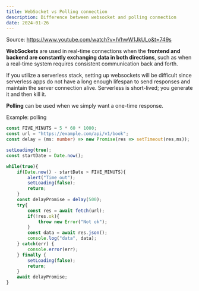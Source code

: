 ```yaml
---
title: WebSocket vs Polling connection
description: Difference between websocket and polling connection
date: 2024-01-26
---
```

Source: https://www.youtube.com/watch?v=IVhwW1JkULo&t=749s

**WebSockets** are used in real-time connections when the **frontend and backend are constantly exchanging data in both directions**, such as when a real-time system requires consistent communication back and forth.

If you utilize a serverless stack, setting up websockets will be difficult since serverless apps do not have a long enough lifespan to send responses and maintain the server connection alive. Serverless is short-lived; you generate it and then kill it. 

**Polling** can be used when we simply want a one-time response.

Example: polling

```ts
const FIVE_MINUTS = 5 * 60 * 1000;
const url = "https://example.com/api/v1/book";
const delay = (ms: number) => new Promise(res => setTimeout(res,ms));

setLoading(true);
const startDate = Date.now();

while(true){
    if(Date.now() - startDate > FIVE_MINUTS){
        alert("Time out");
        setLoading(false);
        return;
    }
    const delayPromise = delay(500);
    try{
        const res = await fetch(url);
        if(!res.ok){
            throw new Error("Not ok");
        }
        const data = await res.json();
        console.log("data", data);
    } catch(err) {
        console.error(err);
    } finally {
        setLoading(false);
        return;
    }
    await delayPromise;
}
```
